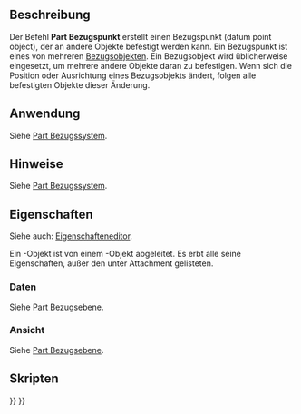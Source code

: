 <languages/>

{{Docnav
|[[Part_DatumLine/de|Part Bezugslinie]]
|[[Std_Group/de|Gruppe]]
|[[Std_Base/de|Std Base]]
|IconL=Part_DatumLine.svg
|IconR=Std_Group.svg
|IconC=Freecad.svg
}}

{{GuiCommand/de
|Name=Part DatumPoint
|Name/de=Part Bezugspunkt
|Workbenches=Alle
|Version=1.1
|SeeAlso=[[Part_CoordinateSystem/de|Part Bezugssystem]], [[Part_DatumPlane/de|Part Bezugsebene]], [[Part_DatumLine/de|Part Bezugsliie]]
}}

<span id="Description"></span>
==Beschreibung==

Der Befehl '''Part Bezugspunkt''' erstellt einen Bezugspunkt (datum point object), der an andere Objekte befestigt werden kann. Ein Bezugspunkt ist eines von mehreren [[Std_Base#Part_Datums/de|Bezugsobjekten]]. Ein Bezugsobjekt wird üblicherweise eingesetzt, um mehrere andere Objekte daran zu befestigen. Wenn sich die Position oder Ausrichtung eines Bezugsobjekts ändert, folgen alle befestigten Objekte dieser Änderung.

<span id="Usage"></span>
==Anwendung==

Siehe [[Part_CoordinateSystem/de#Anwendung|Part Bezugssystem]].

<span id="Notes"></span>
==Hinweise==

Siehe [[Part_CoordinateSystem/de#Hinweise|Part Bezugssystem]].

<span id="Properties"></span>
==Eigenschaften==

Siehe auch: [[Property_editor/de|Eigenschafteneditor]].

Ein {{Incode|Part::DatumPoint}}-Objekt ist von einem {{Incode|App::Point}}-Objekt abgeleitet. Es erbt alle seine Eigenschaften, außer den unter Attachment gelisteten.

<span id="Data"></span>
===Daten===

Siehe [[Part_DatumPlane/de#Daten|Part Bezugsebene]].

<span id="View"></span>
===Ansicht===

Siehe [[Part_DatumPlane/de#Ansicht|Part Bezugsebene]].

<span id="Scripting"></span>
==Skripten==

{{Code|code=
import FreeCAD as App

<!--T:18-->
doc = App.newDocument()
obj = doc.addObject("Part::DatumPoint", "DatumPoint")
doc.recompute()
}}


{{Docnav
|[[Part_DatumLine/de|Part Bezugslinie]]
|[[Std_Group/de|Gruppe]]
|[[Std_Base/de|Std Base]]
|IconL=Part_DatumLine.svg
|IconR=Std_Group.svg
|IconC=Freecad.svg
}}

{{Std_Base_navi{{#translation:}}}}
{{Userdocnavi{{#translation:}}}}